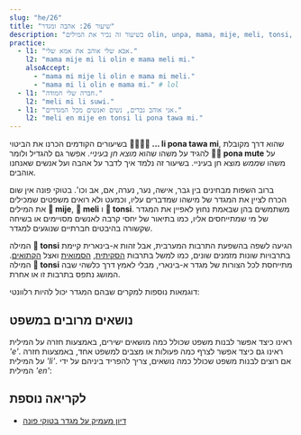 ```yaml
---
slug: "he/26"
title: "שיעור 26: אהבה ומגדר"
description: "בשיעור זה נכיר את המילים olin, unpa, mama, mije, meli, tonsi, en!"
practice:
  - l1: "אבא שלי אוהב את אמא שלי."
    l2: "mama mije mi li olin e mama meli mi."
    alsoAccept:
      - "mama mi mije li olin e mama mi meli."
      - "mama mi li olin e mama mi." # lol
  - l1: "חברה שלי חמודה."
    l2: "meli mi li suwi."
  - l1: "אני אוהב גברים, נשים ואנשים מכל המגדרים."
    l2: "meli en mije en tonsi li pona tawa mi."
---
```




בשיעורים הקודמים הכרנו את הביטוי **󱤧󱥔󱥩󱤴 ... li pona tawa mi**, שהוא דרך מקובלת להגיד על משהו שהוא *מוצא חן בעיניי*. אפשר גם להגדיל ולומר **󱥔󱤼 pona mute** על משהו ש*ממש* מוצא חן בעיניי. בשיעור זה נלמד איך לדבר על אהבה ועל אנשים שאנחנו אוהבים. 

<List>
  <Word sl="olin" m="אהבה, לאהוב" />
  <Word sl="unpa" m="סקס" />
  <Word sl="mama" m="הורה" />
  <Word sl="mije" m="גבר, זכר, בן זוג" />
  <Word sl="meli" m="אישה, נקבה, בת זוג" />
  <Word sl="tonsi" m="טרנסג'נדרים, אנשים בעלי מגדר א-בינארי" />
</List>

ברוב השפות מבחינים בין גבר, אישה, נער, נערה, אם, אב וכו'. בטוקי פונה אין שום הכרח לציין את המגדר של מישהו שמדברים עליו, וכמעט ולא רואים משפטים שמכילים את המילים **󱤵 mije**, **󱤳 meli** ו **󱥾 tonsi**. משתמשים בהן שבאמת נחוץ לאפיין את המגדר של מי שמתייחסים אליו, כמו בתיאור של יחסי קרבה לאנשים מסויימים או בשיחה שקשורה בהיבטים חברתיים שנוגעים למגדר.

<List>
    <Sentence sl="mi olin e mije mi." m="אני אוהב/ת את חבר שלי."/>
    <Sentence sl="mama o!" m="אמא/אבא!"/>
    <Sentence sl="mi olin e meli." m="אני אוהב/ת נשים."/>
</List>

המילה **󱥾 tonsi** הגיעה לשפה בהשפעת התרבות המערבית, אבל זהות א-בינארית קיימת בתרבויות שונות מזמנים שונים, כמו למשל בתרבות [הסקיתית](https://he.wikipedia.org/wiki/%D7%A1%D7%A7%D7%99%D7%AA%D7%99%D7%9D), [הסמואית](https://he.wikipedia.org/wiki/%D7%96%D7%9B%D7%95%D7%99%D7%95%D7%AA_%D7%9C%D7%94%D7%98%22%D7%91_%D7%91%D7%A1%D7%9E%D7%95%D7%90%D7%94) ואצל [הקתואים](https://he.wikipedia.org/wiki/%D7%A7%D7%AA%D7%95%D7%90%D7%99). המילה **󱥾 tonsi** מתייחסת לכל הצורות של מגדר א-בינארי, מבלי לאמץ דרך כלשהי שבה המושג נתפס בתרבות זו או אחרת.

דוגמאות נוספות למקרים שבהם המגדר יכול להיות רלוונטי:


<List>
  <Sentence sl="len mi li mije." m="הבגדים שלי 'גבריים'" />
  <Sentence sl="jan olin mi li tonsi." m="בן/בת הזוג שלי הוא/היא טרנסג'נדר." />
  <Sentence sl="mi meli e sijelo mi kepeken misikeke." m="אני הופך את הגוף שלי לנשי באמצעות תרופות." />
</List>

## נושאים מרובים במשפט

ראינו כיצד אפשר לבנות משפט שכולל כמה מושאים ישירים, באמצעות חזרה על המילית *'e'*. ראינו גם כיצד אפשר לצרף כמה פעולות או מצבים למשפט אחד, באמצעות חזרה על המילית *'li'*. אם רוצים לבנות משפט שכולל כמה נושאים, צריך להפריד ביניהם על ידי המילית *'en'*:

<List>
  <Word sl="en" m="מפריד בין נושאים במשפט" />
  <Sentence sl="mi en ona li toki." m="אני והוא/היא מדברים/ות." />
  <Sentence sl="soweli en waso li utala." m="הציפור והחיה רבים (זה עם זה)." />
  <Sentence sl="meli en mije li unpa." m="האיש והאישה מקיימים יחסי מין." />
</List>

<Practice exercises={frontmatter.practice} />

## לקריאה נוספת 
* [דיון מעמיק על מגדר בטוקי פונה](https://www.tamz.in/toki_mi/there-is-no-gender-in-toki-pona/)

